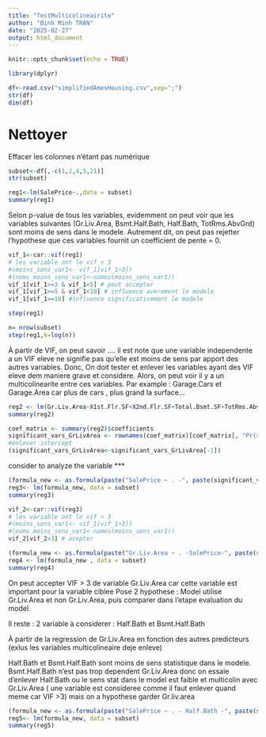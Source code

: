 ```yaml
---
title: "TestMulticolineairite"
author: "Binh Minh TRAN"
date: "2025-02-27"
output: html_document
---
```


```r
knitr::opts_chunk$set(echo = TRUE)
```
```r
library(dplyr)
```

```r
df<-read.csv("simplifiedAmesHousing.csv",sep=";")
str(df)
dim(df)
```

# Nettoyer 
Effacer les colonnes n'étant pas numérique

```r
subset<-df[,-c(1,2,4,5,21)]
str(subset)
```
```r
reg1<-lm(SalePrice~.,data = subset)
summary(reg1)
```

Selon p-value de tous les variables, evidemment on peut voir que les variables suivantes (Gr.Liv.Area, Bsmt.Half.Bath, Half.Bath, TotRms.AbvGrd) sont moins de sens dans le modele.  Autrement dit, on peut pas rejetter l'hypothese que ces variables fournit un coefficient de pente = 0.

```r
vif_1<-car::vif(reg1)
# les variable ont le vif > 3
#(moins_sens_var1<- vif_1[vif_1>3])
#(noms_moins_sens_var1<-names(moins_sens_var1))
vif_1[vif_1>=3 & vif_1<5] # peut accepter
vif_1[vif_1>=5 & vif_1<10] # influence averement le modele
vif_1[vif_1>=10] #influence significativement le modele
```

```r
step(reg1)
```


```r
n= nrow(subset)
step(reg1,k=log(n))
```




À partir de VIF, on peut savoir ....
il est note que une variable independente a un VIF eleve ne signifie pas qu'elle est moins de sens par apport des autres variables.
Donc, On doit tester et enlever les variables ayant des VIF eleve dem maniere grave et considere.
Alors, on peut voir il y a un multicolinearite entre ces variables. Par example : Garage.Cars et Garage.Area car plus de cars , plus grand la surface...


```r
reg2 <- lm(Gr.Liv.Area~X1st.Flr.SF+X2nd.Flr.SF+Total.Bsmt.SF+TotRms.AbvGrd+Garage.Cars+Garage.Area , data = subset)
summary(reg2)
```
```r
coef_matrix <- summary(reg2)$coefficients
significant_vars_GrLivArea <- rownames(coef_matrix)[coef_matrix[, "Pr(>|t|)"] < 0.01]
#enlever intercept
(significant_vars_GrLivArea<-significant_vars_GrLivArea[-1])
```

consider to analyze the variable ***

```r
(formula_new <- as.formula(paste("SalePrice ~ . -", paste(significant_vars_GrLivArea, collapse = " - "))))
reg3<- lm(formula_new, data = subset)
summary(reg3)
```

```r
vif_2<-car::vif(reg3)
# les variable ont le vif > 3
#(moins_sens_var1<- vif_1[vif_1>3])
#(noms_moins_sens_var1<-names(moins_sens_var1))
vif_2[vif_2>3] # acepter 
```

```r
(formula_new <- as.formula(paste("Gr.Liv.Area ~ . -SalePrice-", paste(significant_vars_GrLivArea, collapse = " - "))))
reg4 <- lm(formula_new , data = subset)
summary(reg4)
```
On peut accepter VIF > 3 de variable Gr.Liv.Area car cette variable est important pour la variable ciblee 
Pose 2 hypothese : Model utilise Gr.Liv.Area et non Gr.Liv.Area, puis comparer dans l'etape evaluation du model.

Il reste : 2 variable à considerer : Half.Bath et Bsmt.Half.Bath

À partir de la regression de Gr.Liv.Area en fonction des autres predicteurs (exlus les variables multicolineaire deje enleve)

Half.Bath et Bsmt.Half.Bath sont moins de sens statistique dans le modele. Bsmt.Half.Bath n'est pas trop dependent Gr.Liv.Area donc on essaie d'enlever Half.Bath ou le sens stat dans le model est faible et multicolin avec Gr.Liv.Area ( une variable est consideree comme il faut enlever quand meme car VIF >3) mais on a hypothese garder Gr.liv.area


```r
(formula_new <- as.formula(paste("SalePrice ~ . - Half.Bath -", paste(significant_vars_GrLivArea, collapse = " - "))))
reg5<- lm(formula_new, data = subset)
summary(reg5)
```





